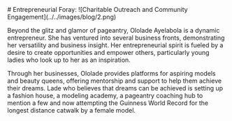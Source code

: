 <div id="blog">
<div className="container">
# Entrepreneurial Foray:
![Charitable Outreach and Community Engagement](../../images/blog/2.png)


Beyond the glitz and glamor of pageantry, Ololade Ayelabola is a dynamic entrepreneur. She has ventured into several business fronts, demonstrating her versatility and business insight. 
Her entrepreneurial spirit is fueled by a desire to create opportunities and empower others, particularly young ladies who look up to her as an inspiration. 

Through her businesses, Ololade provides platforms for aspiring models and beauty queens, offering mentorship and support to help them achieve their dreams. Lade who believes that dreams can be achieved is setting up a fashion house, a modeling academy, a pageantry coaching hub to mention a few and  now attempting the Guinness World Record for the longest distance catwalk by a female model.


</div>
</div>